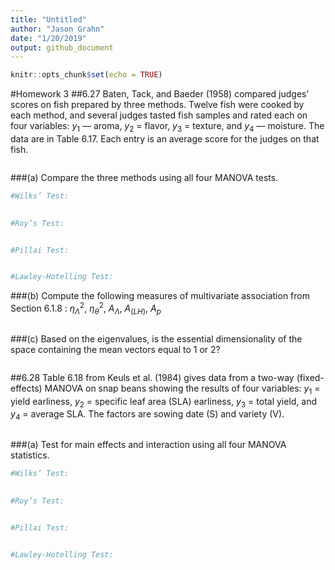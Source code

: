```yaml
---
title: "Untitled"
author: "Jason Grahn"
date: "1/20/2019"
output: github_document
---
```


```r
knitr::opts_chunk$set(echo = TRUE)
```

#Homework 3 
##6.27 
Baten, Tack, and Baeder (1958) compared judges' scores on fish prepared by three methods. Twelve fish were cooked by each method, and several judges tasted fish samples and rated each on four variables: $y_{1}$  — aroma, $y_{2}$ = flavor, $y_{3}$ = texture, and $y_{4}$ — moisture. The data are in Table 6.17. Each entry is an average score for the judges on that fish. 
```r

```

###(a) 
Compare the three methods using all four MANOVA tests.
```r
#Wilks’ Test:

 
#Roy’s Test:


#Pillai Test:


#Lawley-Hotelling Test:
```

###(b) 
Compute the following measures of multivariate association from Section 6.1.8 : $\eta^{2}_\Lambda$, $\eta^{2}_\theta$, $A_\Lambda$, $A_(LH)$, $A_p$
```r

```

###(c)
Based on the eigenvalues, is the essential dimensionality of the space containing the mean vectors equal to 1 or 2?
```r

```


##6.28 
Table 6.18 from Keuls et al. (1984) gives data from a two-way (fixed-effects) MANOVA on snap beans showing the results of four variables: $y_{1}$ = yield earliness, $y_{2}$ = specific leaf area (SLA) earliness, $y_{3}$ = total yield, and $y_{4}$ = average SLA. The factors are sowing date (S) and variety (V).

```r

```

###(a)
Test for main effects and interaction using all four MANOVA statistics.
```r
#Wilks’ Test:

 
#Roy’s Test:


#Pillai Test:


#Lawley-Hotelling Test:
```


